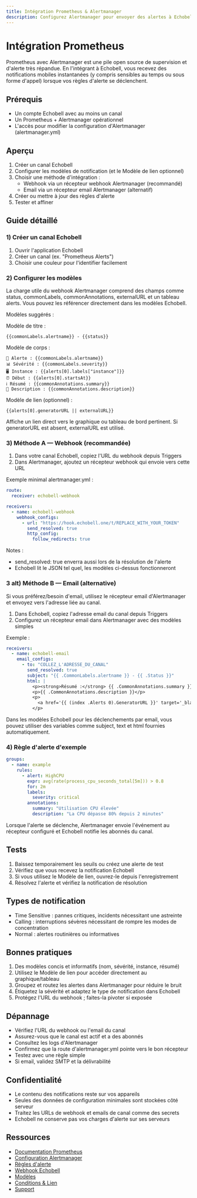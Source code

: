 ```yaml
---
title: Intégration Prometheus & Alertmanager
description: Configurez Alertmanager pour envoyer des alertes à Echobell via webhook ou email
---
```


# Intégration Prometheus

Prometheus avec Alertmanager est une pile open source de supervision et d'alerte très répandue. En l'intégrant à Echobell, vous recevez des notifications mobiles instantanées (y compris sensibles au temps ou sous forme d'appel) lorsque vos règles d'alerte se déclenchent.

## Prérequis

- Un compte Echobell avec au moins un canal
- Un Prometheus + Alertmanager opérationnel
- L'accès pour modifier la configuration d'Alertmanager (alertmanager.yml)

## Aperçu

1. Créer un canal Echobell
2. Configurer les modèles de notification (et le Modèle de lien optionnel)
3. Choisir une méthode d'intégration :
   - Webhook via un récepteur webhook Alertmanager (recommandé)
   - Email via un récepteur email Alertmanager (alternatif)
4. Créer ou mettre à jour des règles d'alerte
5. Tester et affiner

## Guide détaillé

### 1) Créer un canal Echobell

1. Ouvrir l'application Echobell
2. Créer un canal (ex. "Prometheus Alerts")
3. Choisir une couleur pour l'identifier facilement

### 2) Configurer les modèles

La charge utile du webhook Alertmanager comprend des champs comme status, commonLabels, commonAnnotations, externalURL et un tableau alerts. Vous pouvez les référencer directement dans les modèles Echobell.

Modèles suggérés :

Modèle de titre :

```
{{commonLabels.alertname}} - {{status}}
```

Modèle de corps :

```
🔔 Alerte : {{commonLabels.alertname}}
📊 Sévérité : {{commonLabels.severity}}
🖥️ Instance : {{alerts[0].labels["instance"]}}
⏰ Début : {{alerts[0].startsAt}}
ℹ️ Résumé : {{commonAnnotations.summary}}
🧾 Description : {{commonAnnotations.description}}
```

Modèle de lien (optionnel) :

```
{{alerts[0].generatorURL || externalURL}}
```

Affiche un lien direct vers le graphique ou tableau de bord pertinent. Si generatorURL est absent, externalURL est utilisé.

### 3) Méthode A — Webhook (recommandée)

1. Dans votre canal Echobell, copiez l'URL du webhook depuis Triggers
2. Dans Alertmanager, ajoutez un récepteur webhook qui envoie vers cette URL

Exemple minimal alertmanager.yml :

```yaml
route:
  receiver: echobell-webhook

receivers:
  - name: echobell-webhook
    webhook_configs:
      - url: "https://hook.echobell.one/t/REPLACE_WITH_YOUR_TOKEN"
        send_resolved: true
        http_config:
          follow_redirects: true
```

Notes :

- send_resolved: true enverra aussi lors de la résolution de l'alerte
- Echobell lit le JSON tel quel, les modèles ci-dessus fonctionneront

### 3 alt) Méthode B — Email (alternative)

Si vous préférez/besoin d'email, utilisez le récepteur email d'Alertmanager et envoyez vers l'adresse liée au canal.

1. Dans Echobell, copiez l'adresse email du canal depuis Triggers
2. Configurez un récepteur email dans Alertmanager avec des modèles simples

Exemple :

```yaml
receivers:
  - name: echobell-email
    email_configs:
      - to: "COLLEZ_L'ADRESSE_DU_CANAL"
        send_resolved: true
        subject: "{{ .CommonLabels.alertname }} - {{ .Status }}"
        html: |
          <p><strong>Résumé :</strong> {{ .CommonAnnotations.summary }}</p>
          <p>{{ .CommonAnnotations.description }}</p>
          <p>
            <a href='{{ (index .Alerts 0).GeneratorURL }}' target='_blank' rel='noopener'>Ouvrir dans Prometheus</a>
          </p>
```

Dans les modèles Echobell pour les déclenchements par email, vous pouvez utiliser des variables comme subject, text et html fournies automatiquement.

### 4) Règle d'alerte d'exemple

```yaml
groups:
  - name: example
    rules:
      - alert: HighCPU
        expr: avg(rate(process_cpu_seconds_total[5m])) > 0.8
        for: 2m
        labels:
          severity: critical
        annotations:
          summary: "Utilisation CPU élevée"
          description: "La CPU dépasse 80% depuis 2 minutes"
```

Lorsque l'alerte se déclenche, Alertmanager envoie l'événement au récepteur configuré et Echobell notifie les abonnés du canal.

## Tests

1. Baissez temporairement les seuils ou créez une alerte de test
2. Vérifiez que vous recevez la notification Echobell
3. Si vous utilisez le Modèle de lien, ouvrez-le depuis l'enregistrement
4. Résolvez l'alerte et vérifiez la notification de résolution

## Types de notification

- Time Sensitive : pannes critiques, incidents nécessitant une astreinte
- Calling : interruptions sévères nécessitant de rompre les modes de concentration
- Normal : alertes routinières ou informatives

## Bonnes pratiques

1. Des modèles concis et informatifs (nom, sévérité, instance, résumé)
2. Utilisez le Modèle de lien pour accéder directement au graphique/tableau
3. Groupez et routez les alertes dans Alertmanager pour réduire le bruit
4. Étiquetez la sévérité et adaptez le type de notification dans Echobell
5. Protégez l'URL du webhook ; faites-la pivoter si exposée

## Dépannage

- Vérifiez l'URL du webhook ou l'email du canal
- Assurez-vous que le canal est actif et a des abonnés
- Consultez les logs d'Alertmanager
- Confirmez que la route d'alertmanager.yml pointe vers le bon récepteur
- Testez avec une règle simple
- Si email, validez SMTP et la délivrabilité

## Confidentialité

- Le contenu des notifications reste sur vos appareils
- Seules des données de configuration minimales sont stockées côté serveur
- Traitez les URLs de webhook et emails de canal comme des secrets
- Echobell ne conserve pas vos charges d'alerte sur ses serveurs

## Ressources

- [Documentation Prometheus](https://prometheus.io/docs/introduction/overview/)
- [Configuration Alertmanager](https://prometheus.io/docs/alerting/latest/configuration/)
- [Règles d'alerte](https://prometheus.io/docs/alerting/latest/alerting_rules/)
- [Webhook Echobell](/fr/docs/webhook)
- [Modèles](/fr/docs/notification)
- [Conditions & Lien](/fr/docs/conditions)
- [Support](/fr/docs/support)
